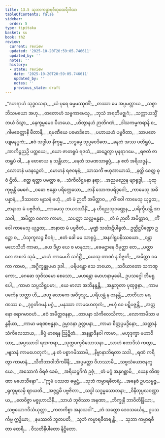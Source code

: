 ```yaml
---
title: 13.5 သုဘာကမ္မာရဓီတုထေရီဂါထာ
tableOfContents: false
sidebar:
  order: 5
type: tipitaka
basket: su
book: th2
review:
  current: review
  updated: '2025-10-20T20:59:05.746611'
  updated_by: ''
  notes: ''
  history:
  - state: review
    date: '2025-10-20T20:59:05.746611'
    updated_by: ''
    notes: ''
    previous_state: draft
---
```



<DynamicBreadcrumb />


<ReviewStatus review={frontmatter.review} showDetails={true} />

<HypothesisAnnotation frontmatter={frontmatter} />

<Division number="339" book="th2" e="ch" v="19" p="416">

<Paragraph number="421" type="verses" book="th2">
_“ဒဟရာဟံ သုဒ္ဓဝသနာ,_  
_ယံ ပုရေ ဓမ္မမဿုဏိံ;_  
_တဿာ မေ အပ္ပမတ္တာယ,_  
_သစ္စာဘိသမယော အဟု._  

</Paragraph>

</Division>
<Division number="340" book="th2" e="ch" v="19" p="416">

<Paragraph number="422" type="verses" book="th2">
_တတောဟံ သဗ္ဗကာမေသု,_  
_ဘုသံ အရတိမဇ္ဈဂံ;_  
_သက္ကာယသ္မိံ ဘယံ ဒိသွာ,_  
_နေက္ခမ္မမေဝ ပီဟယေ._  

</Paragraph>

</Division>
<Division number="341" book="th2" e="ch" v="19" p="416">

<Paragraph number="423" type="verses" book="th2">
_ဟိတွာနဟံ ဉာတိဂဏံ,_  
_ဒါသကမ္မကရာနိ စ;_  
_ဂါမခေတ္တာနိ ဖီတာနိ,_  
_ရမဏီယေ ပမောဒိတေ._  

</Paragraph>

</Division>
<Division number="342" book="th2" e="ch" v="19" p="417">

<Paragraph number="424" type="verses" book="th2">
_ပဟာယဟံ ပဗ္ဗဇိတာ,_  
_သာပတေယျမနပ္ပကံ;_  
_ဧဝံ သဒ္ဓါယ နိက္ခမ္မ,_  
_သဒ္ဓမ္မေ သုပ္ပဝေဒိတေ._  

</Paragraph>

</Division>
<Division number="343" book="th2" e="ch" v="19" p="417">

<Paragraph number="425" type="verses" book="th2">
_နေတံ အဿ ပတိရူပံ,_  
_အာကိဉ္စညဉှိ ပတ္ထယေ;_  
_ယော ဇာတရူပံ ရဇတံ,_  
_ဆဍ္ဍေတွာ ပုနရာဂမေ._  

</Paragraph>

</Division>
<Division number="344" book="th2" e="ch" v="19" p="417">

<Paragraph number="426" type="verses" book="th2">
_ရဇတံ ဇာတရူပံ ဝါ,_  
_န ဗောဓာယ န သန္တိယာ;_  
_နေတံ သမဏသာရုပ္ပံ,_  
_န ဧတံ အရိယဒ္ဓနံ._  

</Paragraph>

</Division>
<Division number="345" book="th2" e="ch" v="19" p="417">

<Paragraph number="427" type="verses" book="th2">
_လောဘနံ မဒနဉ္စေတံ,_  
_မောဟနံ ရဇဝဍ္ဎနံ;_  
_သာသင်္ကံ ဗဟုအာယာသံ,_  
_နတ္ထိ စေတ္ထ ဓုဝံ ဌိတိ._  

</Paragraph>

</Division>
<Division number="346" book="th2" e="ch" v="19" p="417">

<Paragraph number="428" type="verses" book="th2">
_ဧတ္ထ ရတ္တာ ပမတ္တာ စ,_  
_သံကိလိဋ္ဌမနာ နရာ;_  
_အညမညေန ဗျာရုဒ္ဓါ,_  
_ပုထု ကုဗ္ဗန္တိ မေဓဂံ._  

</Paragraph>

</Division>
<Division number="347" book="th2" e="ch" v="19" p="417">

<Paragraph number="429" type="verses" book="th2">
_ဝဓော ဗန္ဓော ပရိက္လေသော,_  
_ဇာနိ သောကပရိဒ္ဒဝေါ;_  
_ကာမေသု အဓိပန္နာနံ,_  
_ဒိဿတေ ဗျသနံ ဗဟုံ._  

</Paragraph>

</Division>
<Division number="348" book="th2" e="ch" v="19" p="417">

<Paragraph number="430" type="verses" book="th2">
_တံ မံ ဉာတီ အမိတ္တာဝ,_  
_ကိံ ဝေါ ကာမေသု ယုဉ္ဇထ;_  
_ဇာနာထ မံ ပဗ္ဗဇိတံ,_  
_ကာမေသု ဘယဒဿိနိံ._  

</Paragraph>

</Division>
<Division number="349" book="th2" e="ch" v="19" p="417">

<Paragraph number="431" type="verses" book="th2">
_န ဟိရညသုဝဏ္ဏေန,_  
_ပရိက္ခီယန္တိ အာသဝါ;_  
_အမိတ္တာ ဝဓကာ ကာမာ,_  
_သပတ္တာ သလ္လဗန္ဓနာ._  

</Paragraph>

</Division>
<Division number="350" book="th2" e="ch" v="19" p="417">

<Paragraph number="432" type="verses" book="th2">
_တံ မံ ဉာတီ အမိတ္တာဝ,_  
_ကိံ ဝေါ ကာမေသု ယုဉ္ဇထ;_  
_ဇာနာထ မံ ပဗ္ဗဇိတံ,_  
_မုဏ္ဍံ သင်္ဃာဋိပါရုတံ._  

</Paragraph>

</Division>
<Division number="351" book="th2" e="ch" v="19" p="417">

<Paragraph number="433" type="verses" book="th2">
ဥတ္တိဋ္ဌပိဏ္ဍော ဥဉ္ဆော စ,_  
_ပံသုကူလဉ္စ စီဝရံ;_  
_ဧတံ ခေါ မမ သာရုပ္ပံ,_  
_အနဂါရူပနိဿယော._  

</Paragraph>

</Division>
<Division number="352" book="th2" e="ch" v="19" p="417">

<Paragraph number="434" type="verses" book="th2">
_ဝန္တာ မဟေသီဟိ ကာမာ,_  
_ယေ ဒိဗ္ဗာ ယေ စ မာနုသာ;_  
_ခေမဋ္ဌာနေ ဝိမုတ္တာ တေ,_  
_ပတ္တာ တေ အစလံ သုခံ._  

</Paragraph>

</Division>
<Division number="353" book="th2" e="ch" v="19" p="417">

<Paragraph number="435" type="verses" book="th2">
_မာဟံ ကာမေဟိ သင်္ဂစ္ဆိံ,_  
_ယေသု တာဏံ န ဝိဇ္ဇတိ;_  
_အမိတ္တာ ဝဓကာ ကာမာ,_  
_အဂ္ဂိက္ခန္ဓူပမာ ဒုခါ._  

</Paragraph>

</Division>
<Division number="354" book="th2" e="ch" v="19" p="418">

<Paragraph number="436" type="verses" book="th2">
_ပရိပန္ထော ဧသ ဘယော,_  
_သဝိဃာတော သကဏ္ဋကော;_  
_ဂေဓော သုဝိသမော စေသော,_  
_မဟန္တော မောဟနာမုခေါ._  

</Paragraph>

</Division>
<Division number="355" book="th2" e="ch" v="19" p="418">

<Paragraph number="437" type="verses" book="th2">
ဥပသဂ္ဂေါ ဘီမရူပေါ,_  
_ကာမာ သပ္ပသိရူပမာ;_  
_ယေ ဗာလာ အဘိနန္ဒန္တိ,_  
_အန္ဓဘူတာ ပုထုဇ္ဇနာ._  

</Paragraph>

</Division>
<Division number="356" book="th2" e="ch" v="19" p="418">

<Paragraph number="438" type="verses" book="th2">
_ကာမပင်္ကေန သတ္တာ ဟိ,_  
_ဗဟူ လောကေ အဝိဒ္ဒသူ;_  
_ပရိယန္တံ န ဇာနန္တိ,_  
_ဇာတိယာ မရဏဿ စ._  

</Paragraph>

</Division>
<Division number="357" book="th2" e="ch" v="19" p="418">

<Paragraph number="439" type="verses" book="th2">
_ဒုဂ္ဂတိဂမနံ မဂ္ဂံ,_  
_မနုဿာ ကာမဟေတုကံ;_  
_ဗဟုံ ဝေ ပဋိပဇ္ဇန္တိ,_  
_အတ္တနော ရောဂမာဝဟံ._  

</Paragraph>

</Division>
<Division number="358" book="th2" e="ch" v="19" p="418">

<Paragraph number="440" type="verses" book="th2">
_ဧဝံ အမိတ္တဇနနာ,_  
_တာပနာ သံကိလေသိကာ;_  
_လောကာမိသာ ဗန္ဓနီယာ,_  
_ကာမာ မရဏဗန္ဓနာ._  

</Paragraph>

</Division>
<Division number="359" book="th2" e="ch" v="19" p="418">

<Paragraph number="441" type="verses" book="th2">
ဥမ္မာဒနာ ဥလ္လပနာ,_  
_ကာမာ စိတ္တပ္ပမဒ္ဒိနော;_  
_သတ္တာနံ သံကိလေသာယ,_  
_ခိပ္ပံ မာရေန ဩဍ္ဍိတံ._  

</Paragraph>

</Division>
<Division number="360" book="th2" e="ch" v="19" p="418">

<Paragraph number="442" type="verses" book="th2">
_အနန္တာဒီနဝါ ကာမာ,_  
_ဗဟုဒုက္ခာ မဟာဝိသာ;_  
_အပ္ပဿာဒါ ရဏကရာ,_  
_သုက္ကပက္ခဝိသောသနာ._  

</Paragraph>

</Division>
<Division number="361" book="th2" e="ch" v="19" p="418">

<Paragraph number="443" type="verses" book="th2">
_သာဟံ ဧတာဒိသံ ကတွာ,_  
_ဗျသနံ ကာမဟေတုကံ;_  
_န တံ ပစ္စာဂမိဿာမိ,_  
_နိဗ္ဗာနာဘိရတာ သဒါ._  

</Paragraph>

</Division>
<Division number="362" book="th2" e="ch" v="19" p="418">

<Paragraph number="444" type="verses" book="th2">
_ရဏံ ကရိတွာ ကာမာနံ,_  
_သီတိဘာဝါဘိကင်္ခိနီ;_  
_အပ္ပမတ္တာ ဝိဟဿာမိ,_  
_သဗ္ဗသံယောဇနက္ခယေ._  

</Paragraph>

</Division>
<Division number="363" book="th2" e="ch" v="19" p="418">

<Paragraph number="445" type="verses" book="th2">
_အသောကံ ဝိရဇံ ခေမံ,_  
_အရိယဋ္ဌင်္ဂိကံ ဥဇုံ;_  
_တံ မဂ္ဂံ အနုဂစ္ဆာမိ,_  
_ယေန တိဏ္ဏာ မဟေသိနော”._  

</Paragraph>

</Division>
<Division number="364" book="th2" e="ch" v="19" p="418">

<Paragraph number="446" type="verses" book="th2">
_“ဣမံ ပဿထ ဓမ္မဋ္ဌံ,_  
_သုဘံ ကမ္မာရဓီတရံ;_  
_အနေဇံ ဥပသမ္ပဇ္ဇ,_  
_ရုက္ခမူလမှိ ဈာယတိ._  

</Paragraph>

</Division>
<Division number="365" book="th2" e="ch" v="19" p="418">

<Paragraph number="447" type="verses" book="th2">
_အဇ္ဇဋ္ဌမီ ပဗ္ဗဇိတာ,_  
_သဒ္ဓါ သဒ္ဓမ္မသောဘနာ;_  
_ဝိနီတုပ္ပလဝဏ္ဏာယ,_  
_တေဝိဇ္ဇာ မစ္စုဟာယိနီ._  

</Paragraph>

</Division>
<Division number="366" book="th2" e="ch" v="19" p="419">

<Paragraph number="448" type="verses" book="th2">
_သာယံ ဘုဇိဿာ အနဏာ,_  
_ဘိက္ခုနီ ဘာဝိတိန္ဒြိယာ;_  
_သဗ္ဗယောဂဝိသံယုတ္တာ,_  
_ကတကိစ္စာ အနာသဝါ”._  

</Paragraph>

</Division>
<Division number="367" book="th2" e="ch" v="19" p="419">

<Paragraph number="449" type="verses" book="th2">
_တံ သက္ကော ဒေဝသင်္ဃေန,_  
ဥပသင်္ကမ္မ ဣဒ္ဓိယာ;_  
_နမဿတိ ဘူတပတိ,_  
_သုဘံ ကမ္မာရဓီတရန္တိ._  


</Paragraph>
</Division>

<Paragraph number="450" type="center" book="th2">
…  သုဘာ ကမ္မာရဓီတာ ထေရီ… .



</Paragraph>

<Paragraph number="451" type="center" book="th2">
ဝီသတိနိပါတော နိဋ္ဌိတော.
</Paragraph>